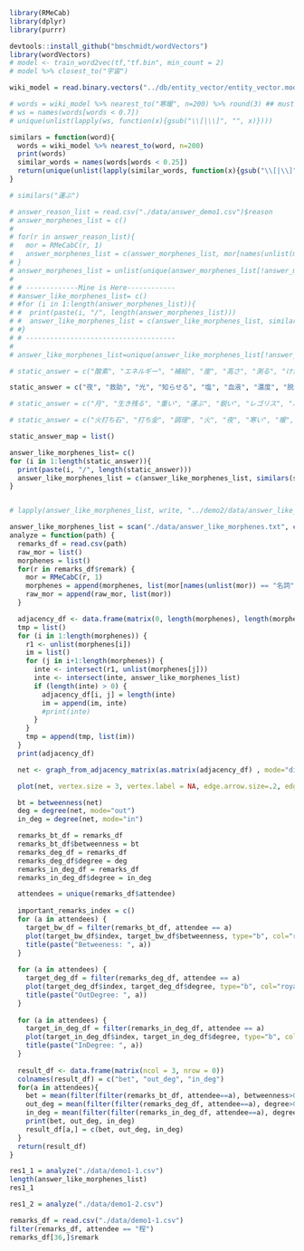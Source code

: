 ```r
library(RMeCab)
library(dplyr)
library(purrr)

devtools::install_github("bmschmidt/wordVectors")
library(wordVectors)
# model <- train_word2vec(tf,"tf.bin", min_count = 2)
# model %>% closest_to("宇宙")
```

```r
wiki_model = read.binary.vectors("../db/entity_vector/entity_vector.model.bin")
```

```r
# words = wiki_model %>% nearest_to("寒暖", n=200) %>% round(3) ## must have 6GB memory
# ws = names(words[words < 0.7])
# unique(unlist(lapply(ws, function(x){gsub("\\[|\\]", "", x)})))
```

```r
similars = function(word){
  words = wiki_model %>% nearest_to(word, n=200)
  print(words)
  similar_words = names(words[words < 0.25])
  return(unique(unlist(lapply(similar_words, function(x){gsub("\\[|\\]", "", x)}))))
}
```

```r
# similars("運ぶ")
```

```r
# answer_reason_list = read.csv("./data/answer_demo1.csv")$reason
# answer_morphenes_list = c()
# 
# for(r in answer_reason_list){
#   mor = RMeCabC(r, 1)
#   answer_morphenes_list = c(answer_morphenes_list, mor[names(unlist(mor)) == "名詞" | names(unlist(mor)) == "動詞" | names(unlist(mor)) == "形容詞"])
# }
# answer_morphenes_list = unlist(unique(answer_morphenes_list[!answer_morphenes_list %in% c("する", "こと", "ある")]))
# 
# # -------------Mine is Here------------
# #answer_like_morphenes_list= c()
# #for (i in 1:length(answer_morphenes_list)){
# #  print(paste(i, "/", length(answer_morphenes_list)))
# #  answer_like_morphenes_list = c(answer_like_morphenes_list, similars(answer_morphenes_list[i])) 
# #}
# # -------------------------------------
# 
# answer_like_morphenes_list=unique(answer_like_morphenes_list[!answer_like_morphenes_list %in% c("する", "こと", "ある", "の", "なる")])
```

```r
# static_answer = c("酸素", "エネルギー", "補給", "崖", "高さ", "測る", "けが人", "運ぶ", "太陽光", "遮断", "寒暖", "発射", "反動", "前進", "宇宙食", "かさばる", "生存", "必要", "現在地", "確かめる", "炭酸", "ガスボンベ", "推進力", "月面", "磁気", "母船", "救難信号", "宇宙服", "特殊孔", "ビタミン剤", "薬", "FM", "近距離")

static_answer = c("夜", "救助", "光", "知らせる", "塩", "血液", "濃度", "脱水", "促進", "周辺", "地形", "捜索隊", "発見", "生存", "不可欠", "砂嵐", "守る", "動物", "捕まえる", "体力", "消耗", "町", "向かう", "太陽", "肌", "浴びる", "夜", "寒さ", "拳銃", "音", "動物", "射殺", "鏡", "遠距離", "届く", "信号", "広げる", "空", "目印", "喉", "乾く")

# static_answer = c("月", "生き残る", "重い", "運ぶ", "鋭い", "レゴリス", "パンク", "ソリ", "酸素", "水", "大気", "息", "熱", "反射", "体温", "太陽光", "高音", "守る", "気温", "夜", "明るい", "地球", "光", "暗い", "移動", "極点", "連絡", "日光", "液体", "宇宙", "外傷", "治療", "治す", "持ち運び", "食料", "軽い", "磁場", "使えない", "基地", "探す", "捜す", "無線", "疎通", "通信", "維持する", "位置", "ルート", "方向", "地図", "崖", "クレーター", "登る", "重傷", "防ぐ", "結ぶ", "ボート", "引っ張る", "地形", "使い道", "遮る", "破れ", "有害", "守る", "土", "穴", "危険", "マッチ", "修繕", "パラシュート", "ナイロン", "ロープ", "地図", "送受信", "方位磁石", "磁石", "応急処置", "シグナルミラー", "鏡", "ライト", "ブランケット", "救命", "ボート")

# static_answer = c("火打ち石", "打ち金", "調理", "火", "夜", "寒い", "暖", "料理", "動物", "尖る", "マスケット", "狩る", "新鮮", "肉", "防衛", "先住民", "友好的", "銃", "食料", "調達", "火薬", "弾丸", "天候", "塩", "豚肉", "乾パン", "貴重", "保存", "取引", "現地", "調達", "生", "燭台", "炎", "暗闇", "恐怖", "落ち着く", "明かり", "蝋燭", "自然", "剣", "武器", "研磨", "ナイフ", "斧", "木材", "切る", "薪", "砦", "壁", "シェルター", "高価", "流血", "皿", "医療", "ケア", "看病", "病気", "苦しい", "薬", "薬草", "治療", "血", "集める", "疾患", "ビーズ", "経済", "精神", "交換", "お金", "催事", "硬貨", "イギリス", "買う", "宝石", "価値", "アストロラーべ", "海", "水域", "航行", "川", "占星術", "方位磁石", "交易", "旅", "迷う", "マッピング", "陶器", "瓶", "液体", "保存", "希少", "綺麗", "湧水", "運ぶ", "壊れる", "毛皮", "割れる", "ガラス", "薬品", "酒", "ワイン", "破片", "道具", "ハンモック", "眠る")

static_answer_map = list()

answer_like_morphenes_list= c()
for (i in 1:length(static_answer)){
  print(paste(i, "/", length(static_answer)))
  answer_like_morphenes_list = c(answer_like_morphenes_list, similars(static_answer[i])) 
}


# lapply(answer_like_morphenes_list, write, "../demo2/data/answer_like_morphenes.txt", append=T)
```

```r
answer_like_morphenes_list = scan("./data/answer_like_morphenes.txt", character(), quote = "")
analyze = function(path) {
  remarks_df = read.csv(path)
  raw_mor = list()
  morphenes = list()
  for(r in remarks_df$remark) {
    mor = RMeCabC(r, 1)
    morphenes = append(morphenes, list(mor[names(unlist(mor)) == "名詞" | names(unlist(mor)) == "動詞" | names(unlist(mor)) == "形容詞"])) 
    raw_mor = append(raw_mor, list(mor))
  }

  adjacency_df <- data.frame(matrix(0, length(morphenes), length(morphenes)))
  tmp = list()
  for (i in 1:length(morphenes)) {
    r1 <- unlist(morphenes[i]) 
    im = list()
    for (j in i+1:length(morphenes)) {
      inte <- intersect(r1, unlist(morphenes[j]))
      inte <- intersect(inte, answer_like_morphenes_list)
      if (length(inte) > 0) {
        adjacency_df[i, j] = length(inte)
        im = append(im, inte)
        #print(inte)
      }
    }
    tmp = append(tmp, list(im))
  }
  print(adjacency_df)

  net <- graph_from_adjacency_matrix(as.matrix(adjacency_df) , mode="directed")

  plot(net, vertex.size = 3, vertex.label = NA, edge.arrow.size=.2, edge.width=.4, edge.curved=.1) #1

  bt = betweenness(net)
  deg = degree(net, mode="out")
  in_deg = degree(net, mode="in")

  remarks_bt_df = remarks_df
  remarks_bt_df$betweenness = bt
  remarks_deg_df = remarks_df
  remarks_deg_df$degree = deg
  remarks_in_deg_df = remarks_df
  remarks_in_deg_df$degree = in_deg

  attendees = unique(remarks_df$attendee)
  
  important_remarks_index = c()
  for (a in attendees) {
    target_bw_df = filter(remarks_bt_df, attendee == a)
    plot(target_bw_df$index, target_bw_df$betweenness, type="b", col="royalblue3", pch=15, cex=2, lwd=2, lty=1)
    title(paste("Betweeness: ", a))
  }
  
  for (a in attendees) {
    target_deg_df = filter(remarks_deg_df, attendee == a)
    plot(target_deg_df$index, target_deg_df$degree, type="b", col="royalblue3", pch=15, cex=2, lwd=2, lty=1)
    title(paste("OutDegree: ", a))
  }
  
  for (a in attendees) {
    target_in_deg_df = filter(remarks_in_deg_df, attendee == a)
    plot(target_in_deg_df$index, target_in_deg_df$degree, type="b", col="royalblue3", pch=15, cex=2, lwd=2, lty=1)
    title(paste("InDegree: ", a))
  }
  
  result_df <- data.frame(matrix(ncol = 3, nrow = 0))
  colnames(result_df) = c("bet", "out_deg", "in_deg")
  for(a in attendees){
    bet = mean(filter(filter(remarks_bt_df, attendee==a), betweenness>0)$betweenness)
    out_deg = mean(filter(filter(remarks_deg_df, attendee==a), degree>0)$degree)
    in_deg = mean(filter(filter(remarks_in_deg_df, attendee==a), degree>0)$degree)
    print(bet, out_deg, in_deg)
    result_df[a,] = c(bet, out_deg, in_deg)
  }
  return(result_df)
}
```

```r
res1_1 = analyze("./data/demo1-1.csv")
length(answer_like_morphenes_list)
res1_1
```
```r
res1_2 = analyze("./data/demo1-2.csv")
```



```r
remarks_df = read.csv("./data/demo1-1.csv")
filter(remarks_df, attendee == "程")
remarks_df[36,]$remark
```

